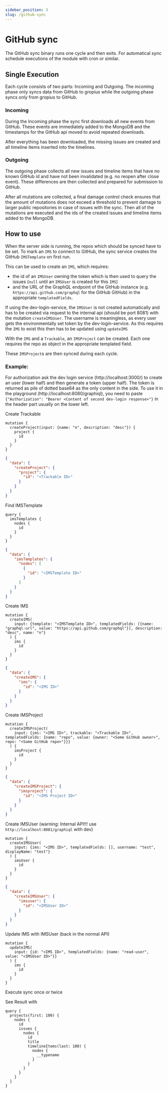 ```yaml
---
sidebar_position: 3
slug: /github-sync
---
```


# GitHub sync

The GitHub sync binary runs one cycle and then exits.
For automatical sync schedule executions of the module with cron or similar.

## Single Execution

Each cycle consists of two parts: Incoming and Outgoing.
The incoming phase only syncs data from GitHub to gropius while the outgoing phase syncs only from gropius to GitHub.

### Incoming

During the Incoming phase the sync first downloads all new events from GitHub.
These events are immediately added to the MongoDB and the timestamps for the GitHub api moved to avoid repeated downloads.

After everything has been downloaded, the missing issues are created and all timeline items inserted into the timelines.

### Outgoing

The outgoing phase collects all new issues and timeline items that have no known GitHub id and have not been invalidated (e.g. no reopen after close event).
These differences are then collected and prepared for submission to GitHub.

After all mutations are collected, a final damage control check ensures that the amount of mutations does not exceed a threshold to prevent damage to larger public repositories in case of issues with the sync.
Then all of the mutations are executed and the ids of the created issues and timeline items added to the MongoDB.

## How to use

When the server side is running, the repos which should be synced have to be set.
To mark an `IMS` to connect to GitHub, the sync service creates the GitHub `IMSTemplate` on first run.

This can be used to create an `IMS`, which requires:
* the id of an `IMSUser` owning the token which is then used to query the issues (`null` until an `IMSUser` is created for this `IMS`)
* and the URL of the GraphQL endpoint of the GitHub instance (e.g. `https://api.github.com/graphql` for the GitHub GitHub)
in the appropriate `templatedFields`.

If using the dev-login-service, the `IMSUser` is not created automatically and has to be created via request to the internal api (should be port 8081) with the mutation `createIMSUser`.
The username is meaningless, as every user gets the environmentally set token by the dev-login-service.
As this requires the `IMS` to exist this then has to be updated using `updateIMS`

With the `IMS` and a `Trackable`, an `IMSProject` can be created. Each one requires the repo as object in the appropriate templated field.

These `IMSProject`s are then synced during each cycle.

### Example:

For authorization ask the dev login service (http://localhost:3000/) to create an user (lower half) and then generate a token (upper half).
The token is returned as pile of dotted base64 as the only content in the side.
To use it in the playground (http://localhost:8080/graphiql), you need to paste `{"Authorization": "Bearer <Content of second dev-login response>"}` in the header part usually on the lower left.

Create Trackable
```
mutation {
  createProject(input: {name: "n", description: "desc"}) {
    project {
      id
    }
  }
}
```
```json
{
  "data": {
    "createProject": {
      "project": {
        "id": "<Trackable ID>"
      }
    }
  }
}
```

Find IMSTemplate
```gql
query {
  imsTemplates {
    nodes {
      id
    }
  }
}
```
```json
{
  "data": {
    "imsTemplates": {
      "nodes": [
        {
          "id": "<IMSTemplate ID>"
        }
      ]
    }
  }
}
```

Create IMS
```gql
mutation {
  createIMS(
    input: {template: "<IMSTemplate ID>", templatedFields: [{name: "graphql-url", value: "https://api.github.com/graphql"}], description: "desc", name: "n"}
  ) {
    ims {
      id
    }
  }
}
```
```json
{
  "data": {
    "createIMS": {
      "ims": {
        "id": "<IMS ID>"
      }
    }
  }
}
```

Create IMSProject
```gql
mutation {
  createIMSProject(
    input: {ims: "<IMS ID>", trackable: "<Trackable ID>", templatedFields: {name: "repo", value: {owner: "<Some GitHub owner>", repo: "<Some GitHub repo>"}}}
  ) {
    imsProject {
      id
    }
  }
}
```
```json
{
  "data": {
    "createIMSProject": {
      "imsproject": {
        "id": "<IMS Project ID>"
      }
    }
  }
}
```

Create IMSUser (warning: Internal API!!! use `http://localhost:8081/graphiql` with dev)
```gql
mutation {
  createIMSUser(
    input: {ims: "<IMS ID>", templatedFields: [], username: "test", displayName: "test"}
  ) {
    imsUser {
      id
    }
  }
}
```
```json
{
  "data": {
    "createIMSUser": {
      "imsuser": {
        "id": "<IMSUser ID>"
      }
    }
  }
}
```

Update IMS with IMSUser (back in the normal API)
```gql
mutation {
  updateIMS(
    input: {id: "<IMS ID>", templatedFields: {name: "read-user", value: "<IMSUser ID>"}}
  ) {
    ims {
      id
    }
  }
}
```

Execute sync once or twice

See Result with
```
query {
  projects(first: 100) {
    nodes {
      id
      issues {
        nodes {
          id
          title
          timelineItems(last: 100) {
            nodes {
              __typename
            }
          }
        }
      }
    }
  }
}
```
